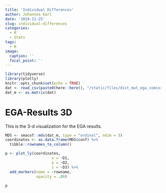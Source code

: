 ```yaml
---
title: 'Individual Differences'
author: Johannes Karl
date: '2019-11-25'
slug: individual-differences
categories:
  - R
  - Stats
tags:
  - R
image:
  caption: ''
  focal_point: ''
---
```



```r
library(tidyverse)
library(plotly)
knitr::opts_chunk$set(echo = TRUE)
dat <- read_csv(paste0(here::here(), "/static/files/dist_mat_ega_comcorr.csv"))
dat_m <- as.matrix(dat)
```

# EGA-Results 3D

This is the 3-d visualization for the EGA results.

```r

MDS <- smacof::mds(dat_m, type = "ordinal", ndim = 3)
coordinates <- as.data.frame(MDS$conf) %>%
  tibble::rownames_to_column()

p <- plot_ly(coordinates,
                     x = ~D1,
                     y = ~D2,
                     z = ~D3) %>%
  add_markers(name = ~rowname,
              opacity = .80)
  
p
```